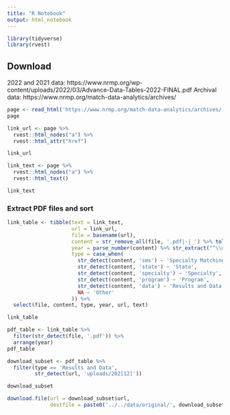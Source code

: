 ```yaml
---
title: "R Notebook"
output: html_notebook
---
```



```r
library(tidyverse)
library(rvest)
```

## Download
2022 and 2021 data: https://www.nrmp.org/wp-content/uploads/2022/03/Advance-Data-Tables-2022-FINAL.pdf
Archival data: https://www.nrmp.org/match-data-analytics/archives/
```r
page <- read_html('https://www.nrmp.org/match-data-analytics/archives/')
page
```

```r
link_url <- page %>% 
  rvest::html_nodes("a") %>%
  rvest::html_attr("href")

link_url
```


```r
link_text <- page %>% 
  rvest::html_nodes("a") %>%
  rvest::html_text()

link_text
```
### Extract PDF files and sort
```r
link_table <- tibble(text = link_text,
                     url = link_url,
                     file = basename(url),
                     content = str_remove_all(file, '.pdf|-|_') %>% tolower(),
                     year = parse_number(content) %>% str_extract("^\\d{4}") %>% as.integer(),
                     type = case_when(
                       str_detect(content, 'sms') ~ 'Specialty Matching Service',
                       str_detect(content, 'state') ~ 'State',
                       str_detect(content, 'specialty') ~ 'Specialty',
                       str_detect(content, 'program') ~ 'Program',
                       str_detect(content, 'data') ~ 'Results and Data',
                       NA ~ 'Other'
                     )) %>% 
  select(file, content, type, year, url, text)

link_table
```

```r
pdf_table <- link_table %>% 
  filter(str_detect(file, '.pdf')) %>% 
  arrange(year)
pdf_table
```

```r
download_subset <- pdf_table %>% 
  filter(type == 'Results and Data',
         str_detect(url, 'uploads/202[12]'))

download_subset
```

```r
download.file(url = download_subset$url,
              destfile = paste0('../../data/original/', download_subset$year, '.pdf'))
```

